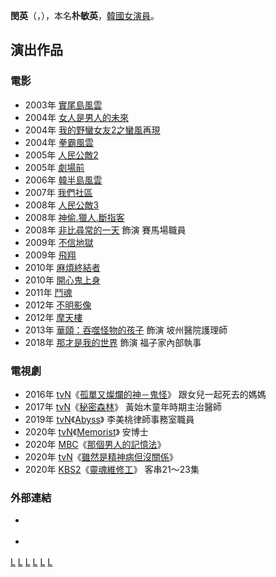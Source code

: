 {{Refimprove|time=2020-08-22T19:37:15+00:00}}
{{藝人
|姓名 = 敏英
|類型 = 女演員
|圖片 = 
|本名 = 朴敏英 박민영
|外文名 = 민영
|外文 = ko
|羅馬拼音 = MIN YOUNG
|國籍 = {{KOR}}
|出生日期 = {{birth date and age|1982|10|14}}
|出生地點 = {{KOR}}[[首爾特別市|首爾特別市]]
|職業 = [[演員|演員]]
|語言 = [[韓語|韓語]]、[[英語|英語]]
|教育程度 = [[漢陽大學|漢陽大學]]
|出道日期 = 2003年
|活躍年代 = 2003年至今
|經紀公司 = 
|獎項 = 
|IMDb = 
|現任成員 = 
|過往成員 = 
|音樂專輯 = 
|電影 = 
|電視節目 = 
|舞台劇 = 
}}

'''閔英'''（{{kor|k=민영|rm=Min Young}}，{{bd|1982年|10月14日}}），本名'''朴敏英'''，[[韓國|韓國]][[女演員|女演員]]。
== 演出作品 ==
=== 電影 ===
*2003年 [[實尾島風雲|實尾島風雲]]
*2004年 [[女人是男人的未來|女人是男人的未來]]
*2004年 [[我的野蠻女友2之蠻風再現|我的野蠻女友2之蠻風再現]]
*2004年 [[拳霸風雲|拳霸風雲]]
*2005年 [[人民公敵2|人民公敵2]]
*2005年 [[劇場前|劇場前]]
*2006年 [[韓半島風雲|韓半島風雲]]
*2007年 [[我們社區|我們社區]]
*2008年 [[人民公敵3|人民公敵3]]
*2008年 [[神偷.獵人.斷指客|神偷.獵人.斷指客]]
*2008年 [[非比尋常的一天|非比尋常的一天]] 飾演 賽馬場職員
*2009年 [[不信地獄|不信地獄]]
*2009年 [[飛翔|飛翔]]
*2010年 [[麻煩終結者|麻煩終結者]]
*2010年 [[開心鬼上身|開心鬼上身]]
*2011年 [[鬥魂|鬥魂]]
*2012年 [[不明影像|不明影像]]
*2012年 [[摩天樓|摩天樓]]
*2013年 [[華頤：吞噬怪物的孩子|華頤：吞噬怪物的孩子]] 飾演 坡州醫院護理師
*2018年 [[那才是我的世界|那才是我的世界]] 飾演 福子家內部執事

=== 電視劇 ===
*2016年 [[tvN|tvN]]《[[孤單又燦爛的神－鬼怪|孤單又燦爛的神－鬼怪]]》  跟女兒一起死去的媽媽
*2017年 [[tvN|tvN]]《[[秘密森林|秘密森林]]》  黃始木童年時期主治醫師
*2019年 [[tvN|tvN]]《[[Abyss|Abyss]]》  李美桃律師事務室職員
*2020年 [[tvN|tvN]]《[[Memorist|Memorist]]》  安博士
*2020年 [[MBC|MBC]]《[[那個男人的記憶法|那個男人的記憶法]]》
*2020年 [[tvN|tvN]]《[[雖然是精神病但沒關係|雖然是精神病但沒關係]]》
*2020年 [[KBS2|KBS2]]《[[靈魂維修工|靈魂維修工]]》  客串21～23集

=== 外部連結 ===
*{{facebook|minyoung.park.583|閔英}} {{ko}}
*{{twitter|waikiki20|閔英}} {{ko}}

[[Category:韓國電視女演員|L]]
[[Category:韓國電影女演員|L]]
[[Category:漢陽大學校友|L]]
[[Category:朴姓|L]]
[[Category:首尔特别市出身人物|L]]
[[Category:21世纪女演员|L]]